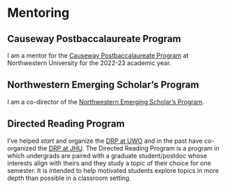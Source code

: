 # Mentoring 

## Causeway Postbaccalaureate Program
I am a mentor for the [Causeway Postbaccalaureate Program](https://sites.northwestern.edu/causeway/)
at Northwestern University for the 2022-23 academic year.

## Northwestern Emerging Scholar's Program 
I am a co-director of the [Northwestern Emerging Scholar's
Program](https://www.math.northwestern.edu/undergraduate/prizes-competitions-organizations/northwestern-emerging-scholars.html).

## Directed Reading Program 
I've helped *start* and organize the [DRP at
UWO](https://www.math.uwo.ca/undergraduate/current_students/directed_reading_program.html) and in
the past have co-organized the [DRP at JHU](https://math.jhu.edu/drp.html). The Directed Reading
Program is a program in which undergrads are paired with a graduate student/postdoc whose interests
align with theirs and they study a topic of their choice for one semester. It is intended to help
motivated students explore topics in more depth than possible in a classroom setting. 
